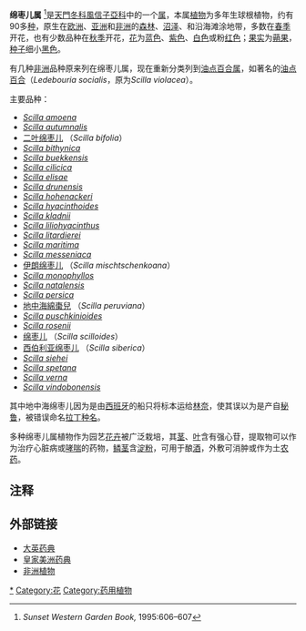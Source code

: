 {{Automatic taxobox
|image = Blausternchen 2.jpg
|image_caption = ''[[Scilla_siberica|Scilla siberica]]''
|taxon = Scilla
|authority = [[Carl_Linnaeus|L.]]
|synonyms_ref =
|synonyms = *''Stellaris'' <small>Fabr.</small>
*''Stellaster'' <small>Heist. ex Fabr</small>
*''Lilio-Hyacinthus'' <small>Ortega</small>
*''Epimenidion'' <small>Raf.</small>
*''Ioncomelos'' <small>Raf.</small>
*''Lagocodes'' <small>Raf.</small>
*''Oncostema'' <small>Raf.</small>
*''Tractema'' <small>Raf.</small>
*''Genlisa'' <small>Raf.</small>
*''Chionodoxa'' <small>Boiss.</small>
*''Nectaroscilla'' <small>Parl.</small>
*''Adenoscilla'' <small>Gren. & Godr.</small>
*''Basaltogeton'' <small>Salisb.</small>
*''Hylomenes'' <small>Salisb.</small>
*''Monocallis'' <small>Salisb.</small>
*''Othocallis'' <small>Salisb.</small>
*''Petranthe'' <small>Salisb.</small>
*''Rinopodium'' <small>Salisb.</small>
*''Caloscilla'' <small>Jord. & Fourr.</small>
*× ''Chionoscilla'' <small>J.Allen ex Nicholson</small>
*''Apsanthea'' <small>Jord. in C.T.A.Jordan & J.P.Fourreau</small>
*''Autonoe'' <small>(Webb & Berthel.) Speta</small>
*''Chouardia'' <small>Speta</small>
*''Pfosseria'' <small>Speta</small>
*''Schnarfia'' <small>Speta</small>
}}

'''绵枣儿属''' <ref>''Sunset Western Garden Book,'' 1995:606–607</ref>是[[天門冬科|天門冬科]][[風信子科|風信子亞科]]中的一个[[属|属]]，本属[[植物|植物]]为多年生球根植物，约有90多[[种|种]]，原生在[[欧洲|欧洲]]、[[亚洲|亚洲]]和[[非洲|非洲]]的[[森林|森林]]、[[沼泽|沼泽]]、和沿海滩涂地带，多数在[[春季|春季]]开花，也有少数品种在[[秋季|秋季]]开花，[[花|花]]为[[蓝色|蓝色]]、[[紫色|紫色]]、[[白色|白色]]或粉[[红色|红色]]；[[果实|果实]]为[[蒴果|蒴果]]，[[种子|种子]]细小[[黑色|黑色]]。

有几种[[非洲|非洲]]品种原来列在绵枣儿属，现在重新分类列到[[油点百合属|油点百合属]]，如著名的[[油点百合|油点百合]]（''Ledebouria socialis''，原为''Scilla violacea''）。

主要品种：
* ''[[Scilla_amoena|Scilla amoena]]'' 
* ''[[Scilla_autumnalis|Scilla autumnalis]]'' 
* [[二叶绵枣儿|二叶绵枣儿]] （''Scilla bifolia''） 
* ''[[Scilla_bithynica|Scilla bithynica]]'' 
* ''[[Scilla_buekkensis|Scilla buekkensis]]''
* ''[[Scilla_cilicica|Scilla cilicica]]''
* ''[[Scilla_elisae|Scilla elisae]]''
* ''[[Scilla_drunensis|Scilla drunensis]]''
* ''[[Scilla_hohenackeri|Scilla hohenackeri]]''
* ''[[Scilla_hyacinthoides|Scilla hyacinthoides]]''
* ''[[Scilla_kladnii|Scilla kladnii]]''
* ''[[Scilla_liliohyacinthus|Scilla liliohyacinthus]]'' 
* ''[[Scilla_litardierei|Scilla litardierei]]''
* ''[[Scilla_maritima|Scilla maritima]]''
* ''[[Scilla_messeniaca|Scilla messeniaca]]''
* [[伊朗绵枣儿|伊朗绵枣儿]] （''Scilla mischtschenkoana''） 
* ''[[Scilla_monophyllos|Scilla monophyllos]]''
* ''[[Scilla_natalensis|Scilla natalensis]]''
* ''[[Scilla_persica|Scilla persica]]''
* [[地中海綿棗兒|地中海綿棗兒]] （''Scilla peruviana''） 
* ''[[Scilla_puschkinioides|Scilla puschkinioides]]''
* ''[[Scilla_rosenii|Scilla rosenii]]''
* [[绵枣儿|绵枣儿]] （''Scilla scilloides''）
* [[西伯利亚绵枣儿|西伯利亚绵枣儿]] （''Scilla siberica''） 
* ''[[Scilla_siehei|Scilla siehei]]''
* ''[[Scilla_spetana|Scilla spetana]]''
* ''[[Scilla_verna|Scilla verna]]'' 
* ''[[Scilla_vindobonensis|Scilla vindobonensis]]''

其中地中海绵枣儿因为是由[[西班牙|西班牙]]的船只将标本运给[[林奈|林奈]]，使其误以为是产自[[秘鲁|秘鲁]]，被错误命名[[拉丁种名|拉丁种名]]。

多种绵枣儿属植物作为园艺[[花卉|花卉]]被广泛栽培，其[[茎|茎]]、[[叶|叶]]含有强心苷，提取物可以作为治疗心脏病或[[哮喘|哮喘]]的药物，[[鳞茎|鳞茎]]含[[淀粉|淀粉]]，可用于酿[[酒|酒]]，外敷可消肿或作为土[[农药|农药]]。

== 注释 ==
{{Reflist}}

== 外部链接 ==
{{commons category|Scilla}}
* [http://www.henriettesherbal.com/eclectic/bpc1911/urginea.html 大英药典]
* [http://www.henriettesherbal.com/eclectic/kings/urginea-mari.html 皇家美洲药典]
* [http://www.plantzafrica.com 非洲植物]
{{Taxonbar|from=Q157238}}

[[Category:绵枣儿属|*]]
[[Category:花|Category:花]]
[[Category:药用植物|Category:药用植物]]